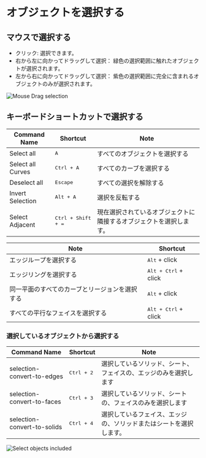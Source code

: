 # オブジェクトを選択する

## マウスで選択する

- クリック: 選択できます。
- 右から左に向かってドラッグして選択： 緑色の選択範囲に触れたオブジェクトが選択されます。
- 左から右に向かってドラッグして選択： 紫色の選択範囲に完全に含まれるオブジェクトのみが選択されます。

![Mouse Drag selection](/img/mouse-drag-selection.gif)

## キーボードショートカットで選択する

| Command Name      | Shortcut                    | Note                                                               |
| ----------------- | --------------------------- | ------------------------------------------------------------------ |
| Select all        | <kbd>A</kbd>                | すべてのオブジェクトを選択する                                     |
| Select all Curves | <kbd>Ctrl + A</kbd>         | すべてのカーブを選択する                                           |
| Deselect all      | <kbd>Escape</kbd>           | すべての選択を解除する                                             |
| Invert Selection  | <kbd>Alt + A</kbd>          | 選択を反転する                                                     |
| Select Adjacent   | <kbd>Ctrl + Shift + =</kbd> | 現在選択されているオブジェクトに隣接するオブジェクトを選択します。 |

| Note                                           | Shortcut                      |
| ---------------------------------------------- | ----------------------------- |
| エッジループを選択する                         | <kbd>Alt</kbd> + click        |
| エッジリングを選択する                         | <kbd>Alt + Ctrl</kbd> + click |
| 同一平面のすべてのカーブとリージョンを選択する | <kbd>Alt</kbd> + click        |
| すべての平行なフェイスを選択する               | <kbd>Alt + Ctrl</kbd> + click |

### 選択しているオブジェクトから選択する

| Command Name                | Shortcut            | Note                                                               |
| --------------------------- | ------------------- | ------------------------------------------------------------------ |
| selection-convert-to-edges  | <kbd>Ctrl + 2</kbd> | 選択しているソリッド、シート、フェイスの、エッジのみを選択します   |
| selection-convert-to-faces  | <kbd>Ctrl + 3</kbd> | 選択しているソリッド、シートの、フェイスのみを選択します           |
| selection-convert-to-solids | <kbd>Ctrl + 4</kbd> | 選択しているフェイス、エッジの、ソリッドまたはシートを選択します。 |

![Select objects included](/img/select-objects-included.gif)


